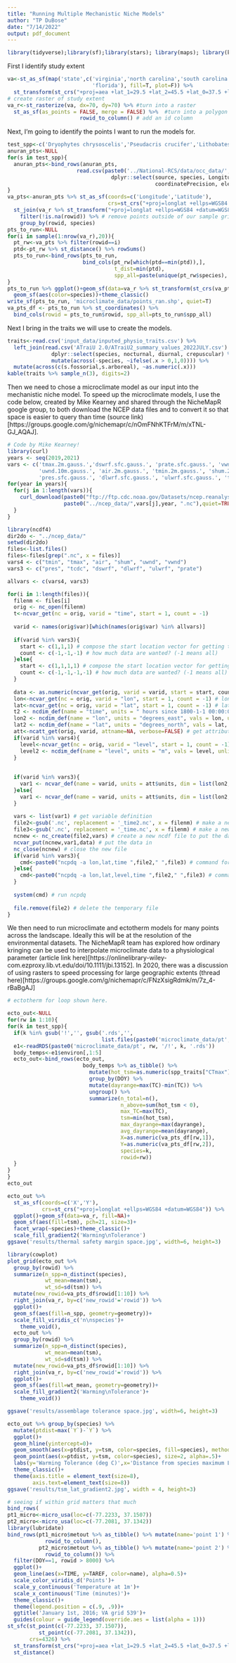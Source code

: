 ```yaml
---
title: "Running Multiple Mechanistic Niche Models"
author: "TP DuBose"
date: "7/14/2022"
output: pdf_document
---
```


```r
library(tidyverse);library(sf);library(stars); library(maps); library(knitr)
```

First I identify study extent

```r
va<-st_as_sf(map('state',c('virginia','north carolina','south carolina','georgia',
                           'florida'), fill=T, plot=F)) %>%
  st_transform(st_crs("+proj=aea +lat_1=29.5 +lat_2=45.5 +lat_0=37.5 +lon_0=-96 +x_0=0 +y_0=0 +ellps=GRS80 +datum=NAD83 +units=km +no_defs"))
# create raster of study extent
va_r<-st_rasterize(va, dx=70, dy=70) %>% #turn into a raster
  st_as_sf(as_points = FALSE, merge = FALSE) %>%  #turn into a polygon
                       rowid_to_column() # add an id column
```

Next, I'm going to identify the points I want to run the models for. 
```r
test_spp<-c('Dryophytes chrysoscelis','Pseudacris crucifer','Lithobates catesbeianus')
anuran_pts<-NULL
for(s in test_spp){
  anuran_pts<-bind_rows(anuran_pts,
                      read.csv(paste0('../National-RCS/data/occ_data/',s,'_20210330.csv')) %>% 
                                 dplyr::select(source, species, Longitude, Latitude,
                                               coordinatePrecision, elevation, year))
}
va_pts<-anuran_pts %>% st_as_sf(coords=c('Longitude','Latitude'), 
                                crs=st_crs("+proj=longlat +ellps=WGS84 +datum=WGS84")) %>%
  st_join(va_r %>% st_transform("+proj=longlat +ellps=WGS84 +datum=WGS84")) %>%
    filter(!is.na(rowid)) %>% # remove points outside of our sample grid
    group_by(rowid, species)
pts_to_run<-NULL
for(i in sample(1:nrow(va_r),20)){
  pt_rw<-va_pts %>% filter(rowid==i)
  ptd<-pt_rw %>% st_distance() %>% rowSums()
  pts_to_run<-bind_rows(pts_to_run,
                        bind_cols(pt_rw[which(ptd==min(ptd)),],
                                  t_dist=min(ptd),
                                  spp_all=paste(unique(pt_rw$species), collapse=', ')))
}
pts_to_run %>% ggplot()+geom_sf(data=va_r %>% st_transform(st_crs(va_pts))) + 
  geom_sf(aes(color=species))+theme_classic()
write_sf(pts_to_run, 'microclimate_data/points_ran.shp', quiet=T)
va_pts_df <- pts_to_run %>% st_coordinates() %>% 
  bind_cols(rowid = pts_to_run$rowid, spp_all=pts_to_run$spp_all)
```

Next I bring in the traits we will use to create the models.

```r
traits<-read.csv('input_data/inputed_physio_traits.csv') %>% 
  left_join(read.csv('ATraiU 2.0/ATraiU2_summary_values_2022JULY.csv') %>% 
              dplyr::select(species, nocturnal, diurnal, crepuscular) %>%
              mutate(across(-species, ~ifelse(.x > 0,1,0)))) %>%
  mutate(across(c(s.fossorial,s.arboreal), ~as.numeric(.x)))
kable(traits %>% sample_n(3), digits=2)
```

Then we need to chose a microclimate model as our input into the mechanistic niche model. To speed up the microclimate models, I use the code below, created by Mike Kearney and shared through the NicheMapR google group, to both download the NCEP data files and to convert it so that space is easier to query than time (source link)[https://groups.google.com/g/nichemapr/c/nOmFNhKTFrM/m/xTNL-GJ_AQAJ]. 

```r
# Code by Mike Kearney!
library(curl)
years <- seq(2019,2021)
vars <- c('tmax.2m.gauss.','dswrf.sfc.gauss.', 'prate.sfc.gauss.', 'vwnd.10m.gauss.',
          'uwnd.10m.gauss.', 'air.2m.gauss.', 'tmin.2m.gauss.', 'shum.2m.gauss.',
          'pres.sfc.gauss.', 'dlwrf.sfc.gauss.', 'ulwrf.sfc.gauss.', 'tcdc.eatm.gauss.')
for(year in years){
  for(j in 1:length(vars)){
    curl_download(paste0("ftp://ftp.cdc.noaa.gov/Datasets/ncep.reanalysis2/gaussian_grid/",vars[j],year, ".nc"), 
                  paste0("../ncep_data/",vars[j],year, ".nc"),quiet=TRUE, mode="wb")   
  }
}

library(ncdf4)
dir2do <- "../ncep_data/"
setwd(dir2do)
files<-list.files()
files<-files[grep(".nc", x = files)]
vars4 <- c("tmin", "tmax", "air", "shum", "uwnd", "vwnd")
vars3 <- c("pres", "tcdc", "dswrf", "dlwrf", "ulwrf", "prate")

allvars <- c(vars4, vars3)

for(i in 1:length(files)){
  filenm <- files[i]
  orig <- nc_open(filenm)
  t<-ncvar_get(nc = orig, varid = "time", start = 1, count = -1)
  
  varid <- names(orig$var)[which(names(orig$var) %in% allvars)]
  
  if(varid %in% vars3){
    start <- c(1,1,1) # compose the start location vector for getting the data out of the ncdf file for this location
    count <- c(-1,-1,-1) # how much data are wanted? (-1 means all)
  }else{
    start <- c(1,1,1,1) # compose the start location vector for getting the data out of the ncdf file for this location
    count <- c(-1,-1,-1,-1) # how much data are wanted? (-1 means all)
  }
  
  data <- as.numeric(ncvar_get(orig, varid = varid, start = start, count)) # get the data
  lon<-ncvar_get(nc = orig, varid = "lon", start = 1, count = -1) # longitudes
  lat<-ncvar_get(nc = orig, varid = "lat", start = 1, count = -1) # latitudes
  t2 <- ncdim_def(name = "time", units = " hours since 1800-1-1 00:00:0.0", vals = t, unlim=FALSE) # define a time variable
  lon2 <- ncdim_def(name = "lon", units = "degrees_east", vals = lon, unlim=FALSE) # define a longitude variable
  lat2 <- ncdim_def(name = "lat", units = "degrees_north", vals = lat, unlim=FALSE) # define a latitude variable
  att<-ncatt_get(orig, varid, attname=NA, verbose=FALSE) # get attributes from original file
  if(varid %in% vars4){
    level<-ncvar_get(nc = orig, varid = "level", start = 1, count = -1) # levels
    level2 <- ncdim_def(name = "level", units = "m", vals = level, unlim=FALSE) # define a latitude variable
  }
  
  
  if(varid %in% vars3){
    var1 <- ncvar_def(name = varid, units = att$units, dim = list(lon2,lat2,t2), missval = att$missing_value, longname = att$long_name, prec='float') # define the variable
  }else{
    var1 <- ncvar_def(name = varid, units = att$units, dim = list(lon2,lat2,level2,t2), missval = att$missing_value, longname = att$long_name, prec='float') # define the variable
  }
  
  vars <- list(var1) # get variable definition
  file2<-gsub('.nc', replacement = '_time2.nc', x = filenm) # make a new file name
  file3<-gsub('.nc', replacement = '_time.nc', x = filenm) # make a new file name
  ncnew <- nc_create(file2,vars) # create a new ncdf file to put the data in
  ncvar_put(ncnew,var1,data) # put the data in
  nc_close(ncnew) # close the new file
  if(varid %in% vars3){
    cmd<-paste0("ncpdq -a lon,lat,time ",file2," ",file3) # command for ncpdq - permute to reverse order
  }else{
    cmd<-paste0("ncpdq -a lon,lat,level,time ",file2," ",file3) # command for ncpdq - permute to reverse order
  }
  
  system(cmd) # run ncpdq
  
  file.remove(file2) # delete the temporary file
}
```

We then need to run microclimate and ectotherm models for many points across the landscape. Ideally this will be at the resolution of the environmental datasets. The NicheMapR team has explored how ordinary kringing can be used to interpolate microclimate data to a physiological parameter (article link here)[https://onlinelibrary-wiley-com.ezproxy.lib.vt.edu/doi/10.1111/jbi.13152]. In 2020, there was a discussion of using rasters to speed processing for large geographic extents (thread here)[https://groups.google.com/g/nichemapr/c/FNzXsigRdmk/m/7z_4-rBaBgAJ]

```r
# ectotherm for loop shown here.
```


```r
ecto_out<-NULL
for(rw in 1:10){
for(k in test_spp){
  if(k %in% gsub('!','', gsub('.rds','', 
                              list.files(paste0('microclimate_data/pt',rw,'/'), pattern='.rds')))){
  e1<-readRDS(paste0('microclimate_data/pt', rw, '/!', k, '.rds'))
  body_temps<-e1$environ[,1:5]
  ecto_out<-bind_rows(ecto_out,
                        body_temps %>% as_tibble() %>%
                          mutate(hot_tsm=as.numeric(spp_traits["CTmax"])-TC) %>% 
                          group_by(DOY) %>% 
                          mutate(dayrange=max(TC)-min(TC)) %>%
                          ungroup() %>%
                          summarize(n_total=n(),
                                    n_above=sum(hot_tsm < 0),
                                    max_TC=max(TC),
                                    tsm=min(hot_tsm),
                                    max_dayrange=max(dayrange),
                                    avg_dayrange=mean(dayrange),
                                    X=as.numeric(va_pts_df[rw,1]),
                                    Y=as.numeric(va_pts_df[rw,2]),
                                    species=k,
                                    rowid=rw))
  }
}
}
ecto_out
```

```r
ecto_out %>%
  st_as_sf(coords=c('X','Y'),
           crs=st_crs("+proj=longlat +ellps=WGS84 +datum=WGS84")) %>%
  ggplot()+geom_sf(data=va_r, fill=NA)+
  geom_sf(aes(fill=tsm), pch=21, size=3)+
  facet_wrap(~species)+theme_classic()+
  scale_fill_gradient2('Warming\nTolerance')
ggsave('results/thermal safety margin space.jpg', width=6, height=3)

library(cowplot)
plot_grid(ecto_out %>%
  group_by(rowid) %>%
  summarize(n_spp=n_distinct(species),
            wt_mean=mean(tsm),
            wt_sd=sd(tsm)) %>%
  mutate(new_rowid=va_pts_df$rowid[1:10]) %>%
  right_join(va_r, by=c('new_rowid'='rowid')) %>% 
  ggplot()+
  geom_sf(aes(fill=n_spp, geometry=geometry))+
  scale_fill_viridis_c('n\nspecies')+
    theme_void(),
  ecto_out %>%
  group_by(rowid) %>%
  summarize(n_spp=n_distinct(species),
            wt_mean=mean(tsm),
            wt_sd=sd(tsm)) %>%
  mutate(new_rowid=va_pts_df$rowid[1:10]) %>%
  right_join(va_r, by=c('new_rowid'='rowid')) %>% 
  ggplot()+
  geom_sf(aes(fill=wt_mean, geometry=geometry))+
  scale_fill_gradient2('Warming\nTolerance')+
    theme_void())

ggsave('results/assemblage tolerance space.jpg', width=6, height=3)
```

```r
ecto_out %>% group_by(species) %>%
  mutate(ptdist=max(`Y`)-`Y`) %>%
  ggplot()+
  geom_hline(yintercept=0)+
  geom_smooth(aes(x=ptdist, y=tsm, color=species, fill=species), method='lm', level=.8)+
  geom_point(aes(x=ptdist, y=tsm, color=species), size=2, alpha=.5)+
  labs(y='Warming Tolerance (deg C)',x='Distance from species maximum Latitude (deg))')+
  theme_classic()+
  theme(axis.title = element_text(size=8),
        axis.text=element_text(size=8))
ggsave('results/tsm_lat_gradient2.jpg', width = 4, height=3)

```


```r
# seeing if within grid matters that much 
bind_rows(
pt1_micro<-micro_usa(loc=c(-77.2233, 37.1507))
pt2_micro<-micro_usa(loc=c(-77.2081, 37.1342))
library(lubridate)
bind_rows(pt1_micro$metout %>% as_tibble() %>% mutate(name='point 1') %>%
            rowid_to_column(),
          pt2_micro$metout %>% as_tibble() %>% mutate(name='point 2') %>%
            rowid_to_column()) %>%
  filter(DOY==1, rowid > 8000) %>% 
  ggplot()+
  geom_line(aes(x=TIME, y=TAREF, color=name), alpha=0.5)+
  scale_color_viridis_d('Points')+
  scale_y_continuous('Temperature at 1m')+
  scale_x_continuous('Time (minutes)')+
  theme_classic()+
  theme(legend.position = c(.9, .9))+
  ggtitle('January 1st, 2016; VA grid 539')+
  guides(colour = guide_legend(override.aes = list(alpha = 1)))
st_sfc(st_point(c(-77.2233, 37.1507)),
          st_point(c(-77.2081, 37.1342)),
       crs=4326) %>%
  st_transform(st_crs("+proj=aea +lat_1=29.5 +lat_2=45.5 +lat_0=37.5 +lon_0=-96 +x_0=0 +y_0=0 +ellps=GRS80 +datum=NAD83 +units=km +no_defs")) %>%
  st_distance()
```